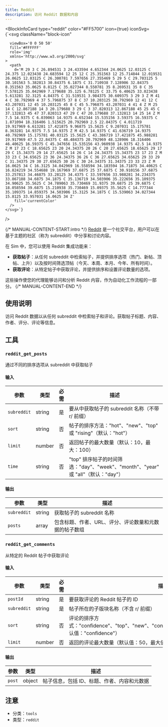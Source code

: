 ```yaml
---
title: Reddit
description: 访问 Reddit 数据和内容
---
```



<BlockInfoCard 
  type="reddit"
  color="#FF5700"
  icon={true}
  iconSvg={`<svg className="block-icon"
      
      
      
      viewBox='0 0 50 50'
      fill='#FFFFFF'
      role='img'
      xmlns='http://www.w3.org/2000/svg'
    >
      <path
        d='M 29 3 C 26.894531 3 24.433594 4.652344 24.0625 12.03125 C 24.375 12.023438 24.683594 12 25 12 C 25.351563 12 25.714844 12.019531 26.0625 12.03125 C 26.300781 7.597656 27.355469 5 29 5 C 29.703125 5 30.101563 5.382813 30.84375 6.1875 C 31.710938 7.128906 32.84375 8.351563 35.0625 8.8125 C 35.027344 8.550781 35 8.269531 35 8 C 35 7.578125 35.042969 7.179688 35.125 6.78125 C 33.75 6.40625 33.023438 5.613281 32.3125 4.84375 C 31.519531 3.984375 30.609375 3 29 3 Z M 41 4 C 38.792969 4 37 5.796875 37 8 C 37 10.203125 38.792969 12 41 12 C 43.207031 12 45 10.203125 45 8 C 45 5.796875 43.207031 4 41 4 Z M 25 14 C 12.867188 14 3 20.179688 3 29 C 3 37.820313 12.867188 45 25 45 C 37.132813 45 47 37.820313 47 29 C 47 20.179688 37.132813 14 25 14 Z M 7.5 14.9375 C 6.039063 14.9375 4.652344 15.535156 3.59375 16.59375 C 1.871094 18.316406 1.515625 20.792969 2.5 22.84375 C 4.011719 19.917969 6.613281 17.421875 9.96875 15.5625 C 9.207031 15.175781 8.363281 14.9375 7.5 14.9375 Z M 42.5 14.9375 C 41.636719 14.9375 40.792969 15.175781 40.03125 15.5625 C 43.386719 17.421875 45.988281 19.917969 47.5 22.84375 C 48.484375 20.792969 48.128906 18.316406 46.40625 16.59375 C 45.347656 15.535156 43.960938 14.9375 42.5 14.9375 Z M 17 23 C 18.65625 23 20 24.34375 20 26 C 20 27.65625 18.65625 29 17 29 C 15.34375 29 14 27.65625 14 26 C 14 24.34375 15.34375 23 17 23 Z M 33 23 C 34.65625 23 36 24.34375 36 26 C 36 27.65625 34.65625 29 33 29 C 31.34375 29 30 27.65625 30 26 C 30 24.34375 31.34375 23 33 23 Z M 16.0625 34 C 16.3125 34.042969 16.558594 34.183594 16.71875 34.40625 C 16.824219 34.554688 19.167969 37.6875 25 37.6875 C 30.910156 37.6875 33.257813 34.46875 33.28125 34.4375 C 33.597656 33.988281 34.234375 33.867188 34.6875 34.1875 C 35.136719 34.503906 35.222656 35.109375 34.90625 35.5625 C 34.789063 35.730469 31.9375 39.6875 25 39.6875 C 18.058594 39.6875 15.210938 35.730469 15.09375 35.5625 C 14.777344 35.109375 14.859375 34.503906 15.3125 34.1875 C 15.539063 34.027344 15.8125 33.957031 16.0625 34 Z'
        fill='currentColor'
      />
    </svg>`}
/>

{/* MANUAL-CONTENT-START:intro */}
[Reddit](https://www.reddit.com/) 是一个社交平台，用户可以在基于主题的社区（称为 subreddit）中分享和讨论内容。

在 Sim 中，您可以使用 Reddit 集成功能来：

- **获取帖子**：从任何 subreddit 中检索帖子，并提供排序选项（热门、新帖、顶帖、上升）以及按时间筛选顶帖（今天、本周、本月、今年、所有时间）。
- **获取评论**：从特定帖子中获取评论，并提供排序和设置评论数量的选项。

这些操作使您的代理能够访问和分析 Reddit 内容，作为自动化工作流程的一部分。
{/* MANUAL-CONTENT-END */}

## 使用说明

访问 Reddit 数据以从任何 subreddit 中检索帖子和评论。获取帖子标题、内容、作者、评分、评论等信息。

## 工具

### `reddit_get_posts`

通过不同的排序选项从 subreddit 中获取帖子

#### 输入

| 参数 | 类型 | 必需 | 描述 |
| --------- | ---- | -------- | ----------- |
| `subreddit` | string | 是 | 要从中获取帖子的 subreddit 名称（不带 r/ 前缀） |
| `sort` | string | 否 | 帖子的排序方法："hot"、"new"、"top" 或 "rising"（默认："hot"） |
| `limit` | number | 否 | 返回帖子的最大数量（默认：10，最大：100） |
| `time` | string | 否 | "top" 排序帖子的时间筛选："day"、"week"、"month"、"year" 或 "all"（默认："day"） |

#### 输出

| 参数 | 类型 | 描述 |
| --------- | ---- | ----------- |
| `subreddit` | string | 获取帖子的 subreddit 名称 |
| `posts` | array | 包含标题、作者、URL、评分、评论数量和元数据的帖子数组 |

### `reddit_get_comments`

从特定的 Reddit 帖子中获取评论

#### 输入

| 参数 | 类型 | 必需 | 描述 |
| --------- | ---- | -------- | ----------- |
| `postId` | string | 是 | 要获取评论的 Reddit 帖子的 ID |
| `subreddit` | string | 是 | 帖子所在的子版块名称（不含 r/ 前缀）|
| `sort` | string | 否 | 评论的排序方式："confidence"、"top"、"new"、"controversial"、"old"、"random"、"qa"（默认值："confidence"）|
| `limit` | number | 否 | 返回的评论最大数量（默认值：50，最大值：100）|

#### 输出

| 参数 | 类型 | 描述 |
| --------- | ---- | ----------- |
| `post` | object | 帖子信息，包括 ID、标题、作者、内容和元数据 |

## 注意

- 分类：`tools`
- 类型：`reddit`
